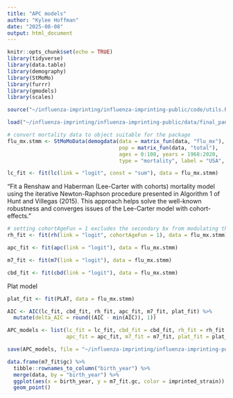 ```yaml
---
title: "APC models"
author: "Kylee Hoffman"
date: "2025-08-08"
output: html_document
---
```


```r
knitr::opts_chunk$set(echo = TRUE)
library(tidyverse)
library(data.table)
library(demography)
library(StMoMo)
library(furrr)
library(gmodels)
library(scales)
```

```r
source("~/influenza-imprinting/influenza-imprinting-public/code/utils.R")

load("~/influenza-imprinting/influenza-imprinting-public/data/final_panel_data.RData")
```

```r
# convert mortality data to object suitable for the package
flu_mx.stmm <- StMoMoData(demogdata(data = matrix_fun(data, "flu_mx"), 
                                    pop = matrix_fun(data, "total"),
                                    ages = 0:108, years = 1968:2020, 
                                    type = "mortality", label = "USA", name = "total"), type = "initial")
```

```r
lc_fit <- fit(lc(link = "logit", const = "sum"), data = flu_mx.stmm)
```

"Fit a Renshaw and Haberman (Lee-Carter with cohorts) mortality model using the iterative Newton-Raphson procedure presented in Algorithm 1 of Hunt and Villegas (2015). This approach helps solve the well-known robustness and converges issues of the Lee-Carter model with cohort-effects."
```r
# setting cohortAgeFun = 1 excludes the secondary bx from modulating the cohort term by age
rh_fit <- fit(rh(link = "logit", cohortAgeFun = 1), data = flu_mx.stmm)
```

```r
apc_fit <- fit(apc(link = "logit"), data = flu_mx.stmm)
```

```r
m7_fit <- fit(m7(link = "logit"), data = flu_mx.stmm)
```

```r
cbd_fit <- fit(cbd(link = "logit"), data = flu_mx.stmm)
```

Plat model
```r
plat_fit <- fit(PLAT, data = flu_mx.stmm)
```


```r
AIC <- AIC(lc_fit, cbd_fit, rh_fit, apc_fit, m7_fit, plat_fit) %>% 
  mutate(delta_AIC = round((AIC - min(AIC)), 1))
```


```r
APC_models <- list(lc_fit = lc_fit, cbd_fit = cbd_fit, rh_fit = rh_fit, 
                   apc_fit = apc_fit, m7_fit = m7_fit, plat_fit = plat_fit, AIC = AIC)

save(APC_models, file = "~/influenza-imprinting/influenza-imprinting-public/data/APC_models.RData")
```





```r
data.frame(m7_fit$gc) %>% 
  tibble::rownames_to_column("birth_year") %>% 
  merge(data, by = "birth_year") %>% 
  ggplot(aes(x = birth_year, y = m7_fit.gc, color = imprinted_strain)) +
  geom_point()
```



